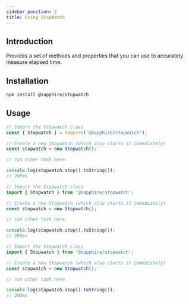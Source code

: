 ```yaml
---
sidebar_position: 2
title: Using StopWatch
---
```



## Introduction

Provides a set of methods and properties that you can use to accurately measure elapsed time.

## Installation

```bash npm2yarn2pnpm
npm install @sapphire/stopwatch
```

## Usage

<Tabs groupId="language-choice">
<TabItem value="javascript" label="JavaScript" default>

```javascript
// Import the Stopwatch class
const { Stopwatch } = require('@sapphire/stopwatch');

// Create a new Stopwatch (which also starts it immediately)
const stopwatch = new Stopwatch();

// run other task here

console.log(stopwatch.stop().toString());
// 200ms
```

</TabItem>
<TabItem value="esm" label="ESM">

```javascript
// Import the Stopwatch class
import { Stopwatch } from '@sapphire/stopwatch';

// Create a new Stopwatch (which also starts it immediately)
const stopwatch = new Stopwatch();

// run other task here

console.log(stopwatch.stop().toString());
// 200ms
```

</TabItem>

<TabItem value="typescript" label="TypeScript">

```typescript
// Import the Stopwatch class
import { Stopwatch } from '@sapphire/stopwatch';

// Create a new Stopwatch (which also starts it immediately)
const stopwatch = new Stopwatch();

// run other task here

console.log(stopwatch.stop().toString());
// 200ms
```

</TabItem>
</Tabs>
